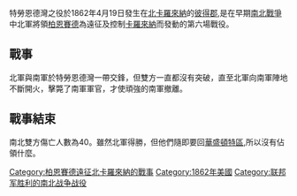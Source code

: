 {{Campaignbox Burnside's North Carolina Expedition}}
特勞恩德灣之役於1862年4月19日發生在[[北卡羅來納|北卡羅來納]]的[[彼得郡|彼得郡]],是在早期[[南北戰爭|南北戰爭]]中北軍將領[[柏恩賽德|柏恩賽德]]為遠征及控制[[卡羅來納|卡羅來納]]而發動的第六場戰役。
==戰事== 
北軍與南軍於特勞恩德灣一帶交鋒，但雙方一直都沒有突破，直至北軍向南軍陣地不斷開火，擊斃了南軍軍官，才使頑強的南軍撤離。
	
==戰事結束==
南北雙方傷亡人數為40。雖然北軍得勝，但他們隨即要回[[華盛頓特區|華盛頓特區]],所以沒有佔領什麼。


[[Category:柏恩賽德遠征北卡羅來納的戰事|Category:柏恩賽德遠征北卡羅來納的戰事]]
[[Category:1862年美國|Category:1862年美國]]
[[Category:联邦军胜利的南北战争战役|Category:联邦军胜利的南北战争战役]]